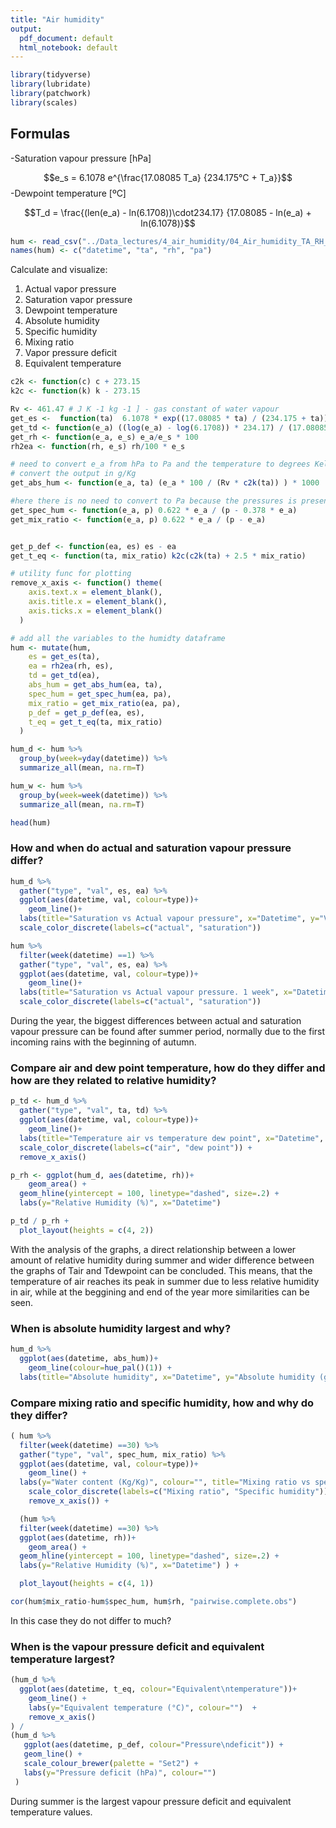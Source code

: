 ```yaml
---
title: "Air humidity"
output:
  pdf_document: default
  html_notebook: default
---
```


```r
library(tidyverse)
library(lubridate)
library(patchwork)
library(scales)
```

## Formulas

-Saturation vapour pressure [hPa]

$$e_s = 6.1078 e^{\frac{17.08085 T_a} {234.175°C + T_a}}$$
-Dewpoint temperature [ºC]

$$T_d = \frac{(len(e_a) - ln(6.1708))\cdot234.17} {17.08085 - ln(e_a) + ln(6.1078)}$$

```r
hum <- read_csv("../Data_lectures/4_air_humidity/04_Air_humidity_TA_RH_PA_NP_Hainich.csv")
names(hum) <- c("datetime", "ta", "rh", "pa")
```


Calculate and visualize: 

1. Actual vapor pressure 
2. Saturation vapor pressure 
3. Dewpoint temperature 
4. Absolute humidity 
5. Specific humidity 
6. Mixing ratio 
7. Vapor pressure deficit 
8. Equivalent temperature 

```r
c2k <- function(c) c + 273.15
k2c <- function(k) k - 273.15

Rv <- 461.47 # J K -1 kg -1 ] - gas constant of water vapour
get_es <-  function(ta)  6.1078 * exp((17.08085 * ta) / (234.175 + ta))
get_td <- function(e_a) ((log(e_a) - log(6.1708)) * 234.17) / (17.08085 - log(e_a) + log(6.1078))
get_rh <- function(e_a, e_s) e_a/e_s * 100
rh2ea <- function(rh, e_s) rh/100 * e_s

# need to convert e_a from hPa to Pa and the temperature to degrees Kelvin
# convert the output in g/Kg 
get_abs_hum <- function(e_a, ta) (e_a * 100 / (Rv * c2k(ta)) ) * 1000

#here there is no need to convert to Pa because the pressures is present both at numerator and denominator
get_spec_hum <- function(e_a, p) 0.622 * e_a / (p - 0.378 * e_a) 
get_mix_ratio <- function(e_a, p) 0.622 * e_a / (p - e_a)


get_p_def <- function(ea, es) es - ea
get_t_eq <- function(ta, mix_ratio) k2c(c2k(ta) + 2.5 * mix_ratio)

# utility func for plotting
remove_x_axis <- function() theme(
    axis.text.x = element_blank(),
    axis.title.x = element_blank(),
    axis.ticks.x = element_blank()
  )
```



```r
# add all the variables to the humidty dataframe
hum <- mutate(hum,
    es = get_es(ta),
    ea = rh2ea(rh, es),
    td = get_td(ea),
    abs_hum = get_abs_hum(ea, ta),
    spec_hum = get_spec_hum(ea, pa),
    mix_ratio = get_mix_ratio(ea, pa),
    p_def = get_p_def(ea, es),
    t_eq = get_t_eq(ta, mix_ratio)
  )

hum_d <- hum %>%
  group_by(week=yday(datetime)) %>%
  summarize_all(mean, na.rm=T)

hum_w <- hum %>%
  group_by(week=week(datetime)) %>%
  summarize_all(mean, na.rm=T)
```

```r
head(hum)
```



### How and when do actual and saturation vapour pressure differ?

```r
hum_d %>%
  gather("type", "val", es, ea) %>%
  ggplot(aes(datetime, val, colour=type))+
    geom_line()+
  labs(title="Saturation vs Actual vapour pressure", x="Datetime", y="Vapour pressure (hPa)", colour="Vapur pressure", subtitle = "1 year, daily average") +
  scale_color_discrete(labels=c("actual", "saturation"))
```
```r
hum %>%
  filter(week(datetime) ==1) %>%
  gather("type", "val", es, ea) %>%
  ggplot(aes(datetime, val, colour=type))+
    geom_line()+
  labs(title="Saturation vs Actual vapour pressure. 1 week", x="Datetime", y="Vapour pressure (hPa)", colour="Vapur pressure") +
  scale_color_discrete(labels=c("actual", "saturation"))
```


During the year, the biggest differences between actual and saturation vapour pressure can be found after summer period, normally due to the first incoming rains with the beginning of autumn. 



### Compare air and dew point temperature, how do they differ and how are they related to relative humidity?

```r
p_td <- hum_d %>%
  gather("type", "val", ta, td) %>%
  ggplot(aes(datetime, val, colour=type))+
    geom_line()+
  labs(title="Temperature air vs temperature dew point", x="Datetime", y="Temperature (°C)", colour="Temperature", subtitle = "1 year, daily average") +
  scale_color_discrete(labels=c("air", "dew point")) +
  remove_x_axis()

p_rh <- ggplot(hum_d, aes(datetime, rh))+
    geom_area() +
  geom_hline(yintercept = 100, linetype="dashed", size=.2) +
  labs(y="Relative Humidity (%)", x="Datetime")

p_td / p_rh +
  plot_layout(heights = c(4, 2))
```




With the analysis of the graphs, a direct relationship between a lower amount of relative humidity during summer and wider difference between the graphs of Tair and Tdewpoint can be concluded. This means, that the temperature of air reaches its peak in summer due to less relative humidity in air, while at the beggining and end of the year more similarities can be seen.



### When is absolute humidity largest and why?

```r
hum_d %>%
  ggplot(aes(datetime, abs_hum))+
    geom_line(colour=hue_pal()(1)) +
  labs(title="Absolute humidity", x="Datetime", y="Absolute humidity (g/kg)", subtitle = "1 year, daily average")
```



### Compare mixing ratio and specific humidity, how and why do they differ?

```r
( hum %>%
  filter(week(datetime) ==30) %>%
  gather("type", "val", spec_hum, mix_ratio) %>%
  ggplot(aes(datetime, val, colour=type))+
    geom_line() +
  labs(y="Water content (Kg/Kg)", colour="", title="Mixing ratio vs specific humidity") +
    scale_color_discrete(labels=c("Mixing ratio", "Specific humidity")) +
    remove_x_axis()) +

  (hum %>%
  filter(week(datetime) ==30) %>%
  ggplot(aes(datetime, rh))+
    geom_area() +
  geom_hline(yintercept = 100, linetype="dashed", size=.2) +
  labs(y="Relative Humidity (%)", x="Datetime") ) +

  plot_layout(heights = c(4, 1))
```

```r
cor(hum$mix_ratio-hum$spec_hum, hum$rh, "pairwise.complete.obs")
```



In this case they do not differ to much?





### When is the vapour pressure deficit and equivalent temperature largest?
```r
(hum_d %>%
  ggplot(aes(datetime, t_eq, colour="Equivalent\ntemperature"))+
    geom_line() +
    labs(y="Equivalent temperature (°C)", colour="")  +
    remove_x_axis()
) /
(hum_d %>%
   ggplot(aes(datetime, p_def, colour="Pressure\ndeficit")) +
   geom_line() +
   scale_colour_brewer(palette = "Set2") +
   labs(y="Pressure deficit (hPa)", colour="")
 )
```

During summer is the largest vapour pressure deficit and equivalent temperature values.



